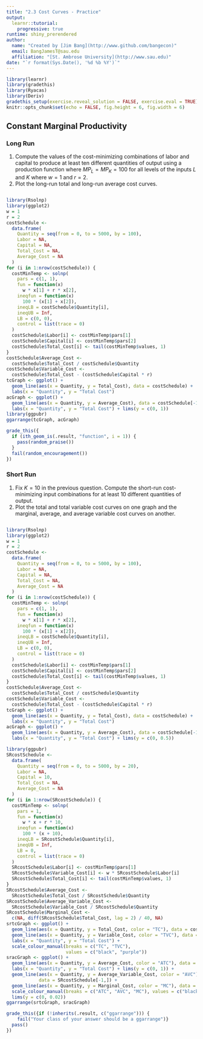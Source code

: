 ```yaml
---
title: "2.3 Cost Curves - Practice"
output: 
  learnr::tutorial: 
    progressive: true
runtime: shiny_prerendered
author: 
  name: "Created by [Jim Bang](http://www.github.com/bangecon)"
  email: BangJamesT@sau.edu
  affiliation: "[St. Ambrose University](http://www.sau.edu)"
date: "`r format(Sys.Date(), '%d %b %Y')`"
---
```


<style type="text/css">
#doc-metadata {
  margin-bottom: 10px;
  font-size: 0.8em;
}
</style>

```r
library(learnr)
library(gradethis)
library(Ryacas)
library(Deriv)
gradethis_setup(exercise.reveal_solution = FALSE, exercise.eval = TRUE)
knitr::opts_chunk$set(echo = FALSE, fig.height = 6, fig.width = 6)
```

## Constant Marginal Productivity 

### Long Run

1. Compute the values of the cost-minimizing combinations of labor and capital to produce at least ten different quantities of output using a production function where $MP_L = MP_K = 100$ for all levels of the inputs $L$ and $K$ where $w = 1$ and $r = 2$.  
2. Plot the long-run total and long-run average cost curves.  

```r

```

```r
library(Rsolnp)
library(ggplot2)
w = 1
r = 2
costSchedule <-
  data.frame(
    Quantity = seq(from = 0, to = 5000, by = 100),
    Labor = NA,
    Capital = NA,
    Total_Cost = NA,
    Average_Cost = NA
  )
for (i in 1:nrow(costSchedule)) {
  costMinTemp <- solnp(
    pars = c(1, 1),
    fun = function(x)
      w * x[1] + r * x[2],
    ineqfun = function(x)
      100 * (x[1] + x[2]),
    ineqLB = costSchedule$Quantity[i],
    ineqUB = Inf,
    LB = c(0, 0),
    control = list(trace = 0)
  )
  costSchedule$Labor[i] <- costMinTemp$pars[1]
  costSchedule$Capital[i] <- costMinTemp$pars[2]
  costSchedule$Total_Cost[i] <- tail(costMinTemp$values, 1)
}
costSchedule$Average_Cost <-
  costSchedule$Total_Cost / costSchedule$Quantity
costSchedule$Variable_Cost <-
  costSchedule$Total_Cost - (costSchedule$Capital * r)
tcGraph <- ggplot() +
  geom_line(aes(x = Quantity, y = Total_Cost), data = costSchedule) +
  labs(x = "Quantity", y = "Total Cost")
acGraph <- ggplot() +
  geom_line(aes(x = Quantity, y = Average_Cost), data = costSchedule[-1, ]) +
  labs(x = "Quantity", y = "Total Cost") + lims(y = c(0, 1))
library(ggpubr)
ggarrange(tcGraph, acGraph)
```

```r
grade_this({
  if (ith_geom_is(.result, "function", i = 1)) {
    pass(random_praise())
  }
  fail(random_encouragement())
})
```

### Short Run 

1. Fix $K = 10$ in the previous question. Compute the short-run cost-minimizing input combinations for at least 10 different quantities of output.  
2. Plot the total and total variable cost curves on one graph and the marginal, average, and average variable cost curves on another.  

```r

```

```r
library(Rsolnp)
library(ggplot2)
w = 1
r = 2
costSchedule <-
  data.frame(
    Quantity = seq(from = 0, to = 5000, by = 100),
    Labor = NA,
    Capital = NA,
    Total_Cost = NA,
    Average_Cost = NA
  )
for (i in 1:nrow(costSchedule)) {
  costMinTemp <- solnp(
    pars = c(1, 1),
    fun = function(x)
      w * x[1] + r * x[2],
    ineqfun = function(x)
      100 * (x[1] + x[2]),
    ineqLB = costSchedule$Quantity[i],
    ineqUB = Inf,
    LB = c(0, 0),
    control = list(trace = 0)
  )
  costSchedule$Labor[i] <- costMinTemp$pars[1]
  costSchedule$Capital[i] <- costMinTemp$pars[2]
  costSchedule$Total_Cost[i] <- tail(costMinTemp$values, 1)
}
costSchedule$Average_Cost <-
  costSchedule$Total_Cost / costSchedule$Quantity
costSchedule$Variable_Cost <-
  costSchedule$Total_Cost - (costSchedule$Capital * r)
tcGraph <- ggplot() +
  geom_line(aes(x = Quantity, y = Total_Cost), data = costSchedule) +
  labs(x = "Quantity", y = "Total Cost")
acGraph <- ggplot() +
  geom_line(aes(x = Quantity, y = Average_Cost), data = costSchedule[-1, ]) +
  labs(x = "Quantity", y = "Total Cost") + lims(y = c(0, 0.5))
```

```r
library(ggpubr)
SRcostSchedule <-
  data.frame(
    Quantity = seq(from = 0, to = 5000, by = 20),
    Labor = NA,
    Capital = 10,
    Total_Cost = NA,
    Average_Cost = NA
  )
for (i in 1:nrow(SRcostSchedule)) {
  costMinTemp <- solnp(
    pars = 1,
    fun = function(x)
      w * x + r * 10,
    ineqfun = function(x)
      100 * (x + 10),
    ineqLB = SRcostSchedule$Quantity[i],
    ineqUB = Inf,
    LB = 0,
    control = list(trace = 0)
  )
  SRcostSchedule$Labor[i] <- costMinTemp$pars[1]
  SRcostSchedule$Variable_Cost[i] <- w * SRcostSchedule$Labor[i]
  SRcostSchedule$Total_Cost[i] <- tail(costMinTemp$values, 1)
}
SRcostSchedule$Average_Cost <-
  SRcostSchedule$Total_Cost / SRcostSchedule$Quantity
SRcostSchedule$Average_Variable_Cost <-
  SRcostSchedule$Variable_Cost / SRcostSchedule$Quantity
SRcostSchedule$Marginal_Cost <-
  c(NA, diff(SRcostSchedule$Total_Cost, lag = 2) / 40, NA)
srtcGraph <- ggplot() +
  geom_line(aes(x = Quantity, y = Total_Cost, color = "TC"), data = costSchedule) +
  geom_line(aes(x = Quantity, y = Variable_Cost, color = "TVC"), data = costSchedule) +
  labs(x = "Quantity", y = "Total Cost") +
  scale_colour_manual(breaks = c("TC", "TVC"),
                      values = c("black", "purple"))
sracGraph <- ggplot() +
  geom_line(aes(x = Quantity, y = Average_Cost, color = "ATC"), data = costSchedule[-1, ]) +
  labs(x = "Quantity", y = "Total Cost") + lims(y = c(0, 1)) +
  geom_line(aes(x = Quantity, y = Average_Variable_Cost, color = "AVC"),
            data = SRcostSchedule[-1,]) +
  geom_line(aes(x = Quantity, y = Marginal_Cost, color = "MC"), data = SRcostSchedule) +
  scale_colour_manual(breaks = c("ATC", "AVC", "MC"), values = c("black","purple", "red")) +
  lims(y = c(0, 0.02))
ggarrange(srtcGraph, sracGraph)
```

```r
grade_this({if (!inherits(.result, c("ggarrange"))) {
    fail("Your class of your answer should be a ggarrange")}
  pass()
})
```
